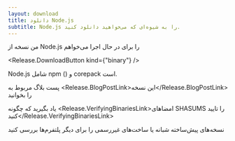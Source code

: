 ```yaml
---
layout: download
title: دانلود Node.js
subtitle: Node.js را به شیوه‌ای که می‌خواهید دانلود کنید.
---
```


<section>
  من نسخه <Release.VersionDropdown /> از Node.js را برای <Release.OperatingSystemDropdown /> در حال اجرا <Release.BitnessDropdown /> می‌خواهم

  <Release.DownloadButton kind={"binary"} />
</section>

<section>
  Node.js شامل <LinkWithArrow href="https://npmjs.com">npm</LinkWithArrow> (<Release.NpmVersion />) و corepack است.

پست بلاگ مربوط به <Release.BlogPostLink>این نسخه</Release.BlogPostLink> را بخوانید

یاد بگیرید که چگونه <Release.VerifyingBinariesLink>امضاهای SHASUMS را تایید کنید</Release.VerifyingBinariesLink>

  <LinkWithArrow href="https://nodejs.org/download/nightly/">نسخه‌های پیش‌ساخته شبانه</LinkWithArrow> یا <LinkWithArrow href="https://unofficial-builds.nodejs.org/download/">ساخت‌های غیررسمی</LinkWithArrow> را برای دیگر پلتفرم‌ها بررسی کنید
</section>
